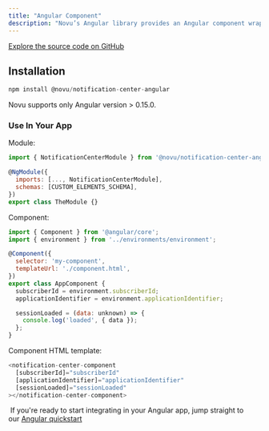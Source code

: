 ```yaml
---
title: "Angular Component"
description: "Novu’s Angular library provides an Angular component wrapper over the Notification Center Web that you can use to integrate the notification center into your Angular application. "
---
```



[Explore the source code on GitHub](https://github.com/novuhq/novu/tree/next/packages/notification-center-angular)


## Installation

```js
npm install @novu/notification-center-angular
```

<Note>Novu supports only Angular version > 0.15.0.</Note>

### Use In Your App 

Module:

```js
import { NotificationCenterModule } from '@novu/notification-center-angular';

@NgModule({
  imports: [..., NotificationCenterModule],
  schemas: [CUSTOM_ELEMENTS_SCHEMA],
})
export class TheModule {}
```

Component:

```js
import { Component } from '@angular/core';
import { environment } from '../environments/environment';

@Component({
  selector: 'my-component',
  templateUrl: './component.html',
})
export class AppComponent {
  subscriberId = environment.subscriberId;
  applicationIdentifier = environment.applicationIdentifier;

  sessionLoaded = (data: unknown) => {
    console.log('loaded', { data });
  };
}
```

Component HTML template:

```js
<notification-center-component
  [subscriberId]="subscriberId"
  [applicationIdentifier]="applicationIdentifier"
  [sessionLoaded]="sessionLoaded"
></notification-center-component>
```

<Tip> If you're ready to start integrating in your Angular app, jump straight to our [Angular quickstart]()</Tip>



